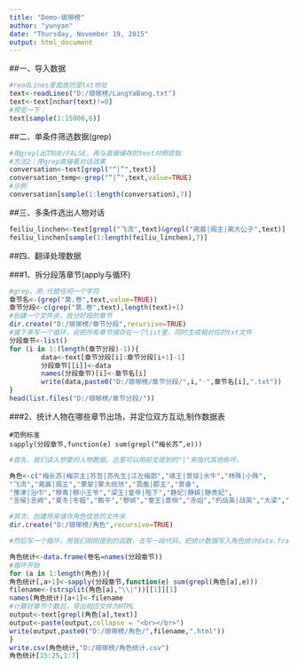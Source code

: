 ```yaml
---
title: "Demo-琅琊榜"
author: "yunyan"
date: "Thursday, November 19, 2015"
output: html_document
---
```


##一、导入数据

```r
#readLines里面放的是txt地址
text<-readLines("D:/琅琊榜/LangYaBang.txt")
text<-text[nchar(text)!=0]
#预览一下：
text[sample(1:15000,6)]
```

##二、单条件筛选数据(grep)

```r
#用grepl出TRUE/FALSE，再与直接储存的text对照提取
#方法2：用grep直接看对话效果
conversation<-text[grepl("“|”",text)]
conversation_temp<-grep("“|”",text,value=TRUE)
#示例
conversation[sample(1:length(conversation),7)]
```

##三、多条件选出人物对话

```r
feiliu_linchen<-text[grepl("飞流",text)&grepl("蔺晨|阁主|蔺大公子",text)]
feiliu_linchen[sample(1:length(feiliu_linchen),7)]
```

##四、翻译处理数据

###1、拆分段落章节(apply与循环)

```r
#grep，用.代替任何一个字符
章节名<-(grep("第.卷",text,value=TRUE))
章节分段<-c(grep("第.卷",text),length(text)+1)
#创建一个文件夹，放分好段的章节
dir.create("D:/琅琊榜/章节分段",recursive=TRUE)
#接下来写一个循环，会把所有章节储存在一个list里，同时生成相对应的txt文件
分段章节<-list()
for (i in 1:(length(章节分段)-1)){
        data<-text[章节分段[i]:章节分段[i+1]-1]
        分段章节[[i]]<-data
        names(分段章节)[i]<-章节名[i]
        write(data,paste0("D:/琅琊榜/章节分段/",i,"-",章节名[i],".txt"))
}
head(list.files("D:/琅琊榜/章节分段/"))

```

###2、统计人物在哪些章节出场，并定位双方互动,制作数据表

```
#范例标准
sapply(分段章节,function(e) sum(grepl(“梅长苏”,e)))
```

```r
#首先，我们读入想要的人物数据。这里可以用前文提到的"|"来指代其他称呼。

角色<-c("梅长苏|梅宗主|苏哲|苏先生|江左梅郎","靖王|景琰|水牛","林殊|小殊",
"飞流","蔺晨|阁主","蒙挚|蒙大统领","霓凰|郡主","景睿",
"豫津|浴巾","穆青|穆小王爷","梁王|皇帝|陛下","静妃|静嫔|静贵妃",
"言侯|言阙","夏冬|冬姐","甄平","黎纲","誉王|景桓","赤焰","列战英|战英","大梁","谢玉|谢侯","滑族","夏江","公主")

#其次，创建用来储存角色信息的文件夹
dir.create("D:/琅琊榜/角色",recursive=TRUE)

#然后写一个循环，用我们刚刚提到的函数，去写一段代码，把统计数据写入角色统计data.frame来。

角色统计<-data.frame(卷名=names(分段章节))
#循环开始
for (a in 1:length(角色)){
角色统计[,a+1]<-sapply(分段章节,function(e) sum(grepl(角色[a],e)))
filename<-(strsplit(角色[a],"\\|"))[[1]][1]
names(角色统计)[a+1]<-filename
#计算好章节个数后，导出相应文件为HTML
output<-text[grepl(角色[a],text)]
output<-paste(output,collapse = "<br></br>")
write(output,paste0("D:/琅琊榜/角色/",filename,".html"))
}
write.csv(角色统计,"D:/琅琊榜/角色统计.csv")
角色统计[15:25,1:7]
```